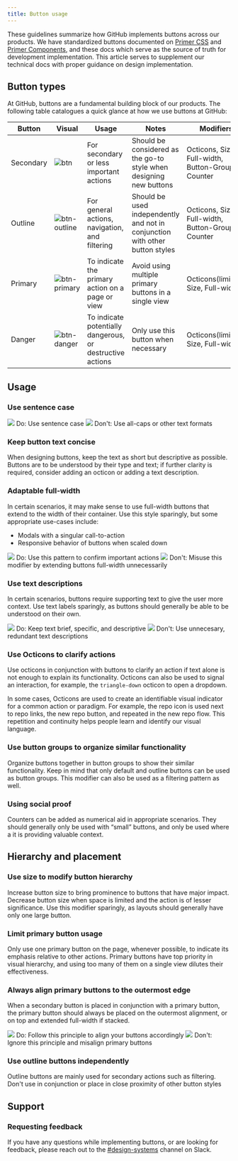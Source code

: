 ```yaml
---
title: Button usage
---
```



These guidelines summarize how GitHub implements buttons across our products. We have standardized buttons documented on [Primer CSS](https://primer.style/css/) and [Primer Components](https://primer.style/components), and these docs which serve as the source of truth for development implementation. This article serves to supplement our technical docs with proper guidance on design implementation.

## Button types

At GitHub, buttons are a fundamental building block of our products. The following table catalogues a quick glance at how we use buttons at GitHub:

| Button    | Visual                                                                                                               | Usage                                                     | Notes                                                                        | Modifiers                                          |
| --------- | -------------------------------------------------------------------------------------------------------------------- | --------------------------------------------------------- | ---------------------------------------------------------------------------- | -------------------------------------------------- |
| Secondary | ![btn](https://user-images.githubusercontent.com/24916540/52498774-86e4c200-2b8e-11e9-953b-e0e7a70493ea.png)         | For secondary or less important actions                   | Should be considered as the go-to style when designing new buttons           | Octicons, Size, Full-width, Button-Groups, Counter |
| Outline   | ![btn-outline](https://user-images.githubusercontent.com/24916540/52498769-864c2b80-2b8e-11e9-984a-d5b88c846b74.png) | For general actions, navigation, and filtering            | Should be used independently and not in conjunction with other button styles | Octicons, Size, Full-width, Button-Groups, Counter |
| Primary   | ![btn-primary](https://user-images.githubusercontent.com/24916540/52498773-86e4c200-2b8e-11e9-804f-146d721d5191.png) | To indicate the primary action on a page or view          | Avoid using multiple primary buttons in a single view                        | Octicons(limited), Size, Full-width                |
| Danger    | ![btn-danger](https://user-images.githubusercontent.com/24916540/52498772-864c2b80-2b8e-11e9-8eeb-bef8729c1fd1.png)  | To indicate potentially dangerous, or destructive actions | Only use this button when necessary                                          | Octicons(limited), Size, Full-width                |

## Usage

### Use sentence case

<Flex>
  <Box width="100%" mr="2">
    <BorderBox border="1px solid" borderColor="green.5" mb="2">
      <img src="https://user-images.githubusercontent.com/24916540/52501276-d3330080-2b94-11e9-954e-38c0f09f8ca1.png" />
    </BorderBox>
    <Text fontWeight="bold" color="green.5">
      Do:
    </Text> Use sentence case
  </Box>
  <Box width="100%" mr="2">
    <BorderBox border="1px solid" borderColor="red.5" mb="2">
      <img src="https://user-images.githubusercontent.com/24916540/52501272-d3330080-2b94-11e9-8829-7d12aae36ba1.png" />
    </BorderBox>
    <Text fontWeight="bold" color="red.5">
      Don't:
    </Text> Use all-caps or other text formats
  </Box>
</Flex>

### Keep button text concise

When designing buttons, keep the text as short but descriptive as possible. Buttons are to be understood by their type and text; if further clarity is required, consider adding an octicon or adding a text description.

### Adaptable full-width

In certain scenarios, it may make sense to use full-width buttons that extend to the width of their container. Use this style sparingly, but some appropriate use-cases include:

- Modals with a singular call-to-action
- Responsive behavior of buttons when scaled down

<Flex>
  <Box width="100%" mr="2">
    <BorderBox border="1px solid" borderColor="green.5" mb="2">
      <img src="https://user-images.githubusercontent.com/24916540/52501273-d3330080-2b94-11e9-906c-27d9f745f0c5.png" />
    </BorderBox>
    <Text fontWeight="bold" color="green.5">
      Do:
    </Text> Use this pattern to confirm important actions
  </Box>
  <Box width="100%" mr="2">
    <BorderBox border="1px solid" borderColor="red.5" mb="2">
      <img src="https://user-images.githubusercontent.com/24916540/52501274-d3330080-2b94-11e9-823d-61964966cc7b.png" />
    </BorderBox>
    <Text fontWeight="bold" color="red.5">
      Don't:
    </Text> Misuse this modifier by extending buttons full-width unnecessarily
  </Box>
</Flex>

### Use text descriptions

In certain scenarios, buttons require supporting text to give the user more context. Use text labels sparingly, as buttons should generally be able to be understood on their own.

<Flex>
  <Box width="100%" mr="2">
    <BorderBox border="1px solid" borderColor="green.5" mb="2">
      <img src="https://user-images.githubusercontent.com/24916540/52501400-1b522300-2b95-11e9-8c47-71af68cfaeec.png" />
    </BorderBox>
    <Text fontWeight="bold" color="green.5">
      Do:
    </Text> Keep text brief, specific, and descriptive
  </Box>
  <Box width="100%" mr="2">
    <BorderBox border="1px solid" borderColor="red.5" mb="2">
      <img src="https://user-images.githubusercontent.com/24916540/53110379-cbfee180-3508-11e9-8762-04e3c8979afb.png" />
    </BorderBox>
    <Text fontWeight="bold" color="red.5">
      Don't:
    </Text> Use unnecesary, redundant text descriptions
  </Box>
</Flex>

### Use Octicons to clarify actions

Use octicons in conjunction with buttons to clarify an action if text alone is not enough to explain its functionality. Octicons can also be used to signal an interaction, for example, the `triangle-down` octicon to open a dropdown.

In some cases, Octicons are used to create an identifiable visual indicator for a common action or paradigm. For example, the repo icon is used next to repo links, the new repo button, and repeated in the new repo flow. This repetition and continuity helps people learn and identify our visual language.

### Use button groups to organize similar functionality

Organize buttons together in button groups to show their similar functionality. Keep in mind that only default and outline buttons can be used as button groups. This modifier can also be used as a filtering pattern as well.

### Using social proof

Counters can be added as numerical aid in appropriate scenarios. They should generally only be used with “small” buttons, and only be used where a it is providing valuable context.

## Hierarchy and placement

### Use size to modify button hierarchy

Increase button size to bring prominence to buttons that have major impact. Decrease button size when space is limited and the action is of lesser significance. Use this modifier sparingly, as layouts should generally have only one large button.

### Limit primary button usage

Only use one primary button on the page, whenever possible, to indicate its emphasis relative to other actions. Primary buttons have top priority in visual hierarchy, and using too many of them on a single view dilutes their effectiveness.

### Always align primary buttons to the outermost edge

When a secondary button is placed in conjunction with a primary button, the primary button should always be placed on the outermost alignment, or on top and extended full-width if stacked.

<Flex>
  <Box width="100%" mr="2">
    <BorderBox border="1px solid" borderColor="green.5" mb="2">
      <img src="https://user-images.githubusercontent.com/24916540/53112631-aa542900-350d-11e9-87e0-3f5d0655ec84.png" />
    </BorderBox>
    <Text fontWeight="bold" color="green.5">
      Do:
    </Text> Follow this principle to align your buttons accordingly
  </Box>
  <Box width="100%" mr="2">
    <BorderBox border="1px solid" borderColor="red.5" mb="2">
      <img src="https://user-images.githubusercontent.com/24916540/53112632-aa542900-350d-11e9-8d45-521b70bd1d93.png" />
    </BorderBox>
    <Text fontWeight="bold" color="red.5">
      Don't:
    </Text> Ignore this principle and misalign primary buttons
  </Box>
</Flex>

### Use outline buttons independently

Outline buttons are mainly used for secondary actions such as filtering. Don't use in conjunction or place in close proximity of other button styles

## Support

### Requesting feedback

If you have any questions while implementing buttons, or are looking for feedback, please reach out to the [#design-systems](https://github.slack.com/messages/C0ZCGGGJ2) channel on Slack.
